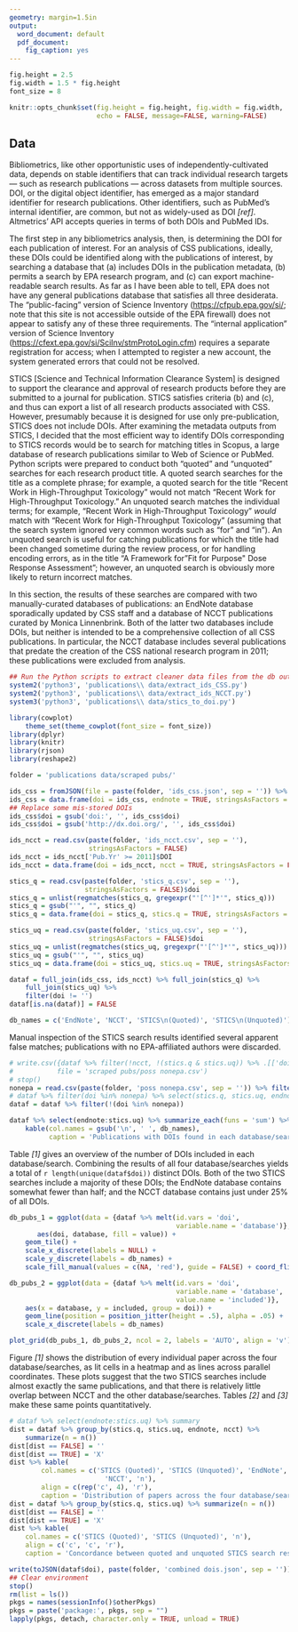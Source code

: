 ```yaml
---
geometry: margin=1.5in
output:
  word_document: default
  pdf_document:
    fig_caption: yes
---
```

```r
fig.height = 2.5
fig.width = 1.5 * fig.height
font_size = 8

knitr::opts_chunk$set(fig.height = fig.height, fig.width = fig.width, 
					  echo = FALSE, message=FALSE, warning=FALSE)

```

## Data ##

Bibliometrics, like other opportunistic uses of independently-cultivated data, depends on stable identifiers that can track individual research targets — such as research publications — across datasets from multiple sources.  DOI, or the digital object identifier, has emerged as a major standard identifier for research publications.  Other identifiers, such as PubMed's internal identifier, are common, but not as widely-used as DOI *[ref]*.  Altmetrics' API accepts queries in terms of both DOIs and PubMed IDs.  

The first step in any bibliometrics analysis, then, is determining the DOI for each publication of interest.  For an analysis of CSS publications, ideally, these DOIs could be identified along with the publications of interest, by searching a database that (a) includes DOIs in the publication metadata, (b) permits a search by EPA research program, and (c) can export machine-readable search results.  As far as I have been able to tell, EPA does not have any general publications database that satisfies all three desiderata.  The "public-facing" version of Science Inventory (<https://cfpub.epa.gov/si/>; note that this site is not accessible outside of the EPA firewall) does not appear to satisfy any of these three requirements. The "internal application" version of Science Inventory (<https://cfext.epa.gov/si/SciInv/stmProtoLogin.cfm>) requires a separate registration for access; when I attempted to register a new account, the system generated errors that could not be resolved.  

STICS [Science and Technical Information Clearance System] is designed to support the clearance and approval of research products before they are submitted to a journal for publication.  STICS satisfies criteria (b) and (c), and thus can export a list of all research products associated with CSS.  However, presumably because it is designed for use only pre-publication, STICS does not include DOIs. 
After examining the metadata outputs from STICS, I decided that the most efficient way to identify DOIs corresponding to STICS records would be to search for matching titles in Scopus, a large database of research publications similar to Web of Science or PubMed.  Python scripts were prepared to conduct both "quoted" and "unquoted" searches for each research product title.  A quoted search searches for the title as a complete phrase; for example, a quoted search for the title "Recent Work in High-Throughput Toxicology" would not match "Recent Work for High-Throughput Toxicology."  An unquoted search matches the individual terms; for example, "Recent Work in High-Throughput Toxicology" *would* match with "Recent Work for High-Throughput Toxicology" (assuming that the search system ignored very common words such as "for" and "in").  An unquoted search is useful for catching publications for which the title had been changed sometime during the review process, or for handling encoding errors, as in the title "A Framework for &quot;Fit for Purpose&quot; Dose Response Assessment"; however, an unquoted search is obviously more likely to return incorrect matches.  

In this section, the results of these searches are compared with two manually-curated databases of publications:  an EndNote database sporadically updated by CSS staff and a database of NCCT publications curated by Monica Linnenbrink.  Both of the latter two databases include DOIs, but neither is intended to be a comprehensive collection of all CSS publications.  In particular, the NCCT database includes several publications that predate the creation of the CSS national research program in 2011; these publications were excluded from analysis.  

```r
## Run the Python scripts to extract cleaner data files from the db outputs
system2('python3', 'publications\\ data/extract_ids_CSS.py')
system2('python3', 'publications\\ data/extract_ids_NCCT.py')
system3('python3', 'publications\\ data/stics_to_doi.py')
```

```r
library(cowplot)
	theme_set(theme_cowplot(font_size = font_size))
library(dplyr)
library(knitr)
library(rjson)
library(reshape2)

folder = 'publications data/scraped pubs/'

ids_css = fromJSON(file = paste(folder, 'ids_css.json', sep = '')) %>% unique
ids_css = data.frame(doi = ids_css, endnote = TRUE, stringsAsFactors = FALSE)
## Replace some mis-stored DOIs
ids_css$doi = gsub('doi:', '', ids_css$doi)
ids_css$doi = gsub('http://dx.doi.org/', '', ids_css$doi)

ids_ncct = read.csv(paste(folder, 'ids_ncct.csv', sep = ''), 
					stringsAsFactors = FALSE)
ids_ncct = ids_ncct['Pub.Yr' >= 2011]$DOI
ids_ncct = data.frame(doi = ids_ncct, ncct = TRUE, stringsAsFactors = FALSE)

stics_q = read.csv(paste(folder, 'stics_q.csv', sep = ''), 
				   stringsAsFactors = FALSE)$doi
stics_q = unlist(regmatches(stics_q, gregexpr("'[^']*'", stics_q)))
stics_q = gsub("'", "", stics_q)
stics_q = data.frame(doi = stics_q, stics.q = TRUE, stringsAsFactors = FALSE)

stics_uq = read.csv(paste(folder, 'stics_uq.csv', sep = ''), 
					stringsAsFactors = FALSE)$doi
stics_uq = unlist(regmatches(stics_uq, gregexpr("'[^']*'", stics_uq)))
stics_uq = gsub("'", "", stics_uq)
stics_uq = data.frame(doi = stics_uq, stics.uq = TRUE, stringsAsFactors = FALSE)

dataf = full_join(ids_css, ids_ncct) %>% full_join(stics_q) %>% 
	full_join(stics_uq) %>% 
	filter(doi != '')
dataf[is.na(dataf)] = FALSE

db_names = c('EndNote', 'NCCT', 'STICS\n(Quoted)', 'STICS\n(Unquoted)')
```

Manual inspection of the STICS search results identified several apparent false matches; publications with no EPA-affiliated authors were discarded. 

```r
# write.csv({dataf %>% filter(!ncct, !(stics.q & stics.uq)) %>% .[['doi']]},
# 			file = 'scraped pubs/poss nonepa.csv')
# stop()
nonepa = read.csv(paste(folder, 'poss nonepa.csv', sep = '')) %>% filter(!epa) %>% .[['doi']] %>% as.character
# dataf %>% filter(doi %in% nonepa) %>% select(stics.q, stics.uq, endnote) %>% table
dataf = dataf %>% filter(!(doi %in% nonepa))
```

```r
dataf %>% select(endnote:stics.uq) %>% summarize_each(funs = 'sum') %>% 
	kable(col.names = gsub('\n', ' ', db_names), 
		  caption = 'Publications with DOIs found in each database/search')
```

Table *[1]* gives an overview of the number of DOIs included in each database/search.  Combining the results of all four database/searches yields a total of `r length(unique(dataf$doi))` distinct DOIs.  Both of the two STICS searches include a majority of these DOIs; the EndNote database contains somewhat fewer than half; and the NCCT database contains just under 25% of all DOIs.  

```r
db_pubs_1 = ggplot(data = {dataf %>% melt(id.vars = 'doi', 
										  variable.name = 'database')},
	   aes(doi, database, fill = value)) +
	geom_tile() + 
	scale_x_discrete(labels = NULL) +
	scale_y_discrete(labels = db_names) +
	scale_fill_manual(values = c(NA, 'red'), guide = FALSE) + coord_flip()

db_pubs_2 = ggplot(data = {dataf %>% melt(id.vars = 'doi', 
										  variable.name = 'database',
										  value.name = 'included')}, 
	aes(x = database, y = included, group = doi)) + 
	geom_line(position = position_jitter(height = .5), alpha = .05) +
	scale_x_discrete(labels = db_names)

plot_grid(db_pubs_1, db_pubs_2, ncol = 2, labels = 'AUTO', align = 'v')
```

Figure *[1]* shows the distribution of every individual paper across the four database/searches, as lit cells in a heatmap and as lines across parallel coordinates.  These plots suggest that the two STICS searches include almost exactly the same publications, and that there is relatively little overlap between NCCT and the other database/searches.  Tables *[2]* and *[3]* make these same points quantitatively.  

```r
# dataf %>% select(endnote:stics.uq) %>% summary
dist = dataf %>% group_by(stics.q, stics.uq, endnote, ncct) %>% 
	summarize(n = n())
dist[dist == FALSE] = ''
dist[dist == TRUE] = 'X'
dist %>% kable(
		col.names = c('STICS (Quoted)', 'STICS (Unquoted)', 'EndNote', 
						'NCCT', 'n'), 
		align = c(rep('c', 4), 'r'),
		caption = 'Distribution of papers across the four database/searches')
dist = dataf %>% group_by(stics.q, stics.uq) %>% summarize(n = n())
dist[dist == FALSE] = ''
dist[dist == TRUE] = 'X'
dist %>% kable(
	col.names = c('STICS (Quoted)', 'STICS (Unquoted)', 'n'),
	align = c('c', 'c', 'r'),
	caption = 'Concordance between quoted and unquoted STICS search results')
```

```r
write(toJSON(dataf$doi), paste(folder, 'combined dois.json', sep = ''))
## Clear environment
stop()
rm(list = ls())
pkgs = names(sessionInfo()$otherPkgs)
pkgs = paste('package:', pkgs, sep = "")
lapply(pkgs, detach, character.only = TRUE, unload = TRUE)
```

